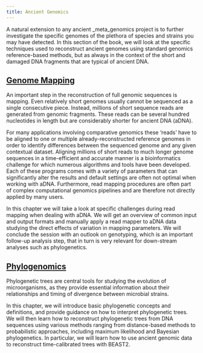 ```yaml
---
title: Ancient Genomics
---
```


A natural extension to any ancient _meta_genomics project is to further investigate the specific genomes of the plethora of species and strains you may have detected. In this section of the book, we will look at the specific techniques used to reconstruct ancient genomes using standard genomics reference-based methods, but as always in the context of the short and damaged DNA fragments that are typical of ancient DNA.

## [Genome Mapping](genome-mapping.qmd)

An important step in the reconstruction of full genomic sequences is mapping. Even relatively short genomes usually cannot be sequenced as a single consecutive piece. Instead, millions of short sequence reads are generated from genomic fragments. These reads can be several hundred nucleotides in length but are considerably shorter for ancient DNA (aDNA).

For many applications involving comparative genomics these 'reads' have to be aligned to one or multiple already-reconstructed reference genomes in order to identify differences between the sequenced genome and any given contextual dataset. Aligning millions of short reads to much longer genome sequences in a time-efficient and accurate manner is a bioinformatics challenge for which numerous algorithms and tools have been developed. Each of these programs comes with a variety of parameters that can significantly alter the results and default settings are often not optimal when working with aDNA. Furthermore, read mapping procedures are often part of complex computational genomics pipelines and are therefore not directly applied by many users.

In this chapter we will take a look at specific challenges during read mapping when dealing with aDNA. We will get an overview of common input and output formats and manually apply a read mapper to aDNA data studying the direct effects of variation in mapping parameters. We will conclude the session with an outlook on genotyping, which is an important follow-up analysis step, that in turn is very relevant for down-stream analyses such as phylogenetics.

## [Phylogenomics](phylogenomics.qmd)

Phylogenetic trees are central tools for studying the evolution of microorganisms, as they provide essential information about their relationships and timing of divergence between microbial strains.

In this chapter, we will introduce basic phylogenetic concepts and definitions, and provide guidance on how to interpret phylogenetic trees. We will then learn how to reconstruct phylogenetic trees from DNA sequences using various methods ranging from distance-based methods to probabilistic approaches, including maximum likelihood and Bayesian phylogenetics. In particular, we will learn how to use ancient genomic data to reconstruct time-calibrated trees with BEAST2.
